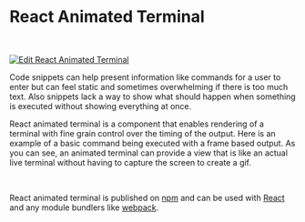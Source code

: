 
# React Animated Terminal
<br/>

[![Edit React Animated Terminal](https://codesandbox.io/static/img/play-codesandbox.svg)](https://codesandbox.io/s/62w3w6j8n3)

Code snippets can help present information like commands for a user to enter but can feel static
and sometimes overwhelming if there is too much text. Also snippets lack a way to show what should
happen when something is executed without showing everything at once.

React animated terminal is a component that enables rendering of a terminal with fine grain control
over the timing of the output. Here is an example of a basic command being executed with a frame based
output. As you can see, an animated terminal can provide a view that is like an actual live terminal
without having to capture the screen to create a gif.

<div style={{ marginTop: '50px', marginBottom: '25px' }}>
<Terminal />
</div>
<br/>

React animated terminal is published on [npm](https://www.npmjs.com/package/react-animated-term) and can
be used with [React](https://reactjs.org/) and any module bundlers like [webpack](https://webpack.js.org/).
